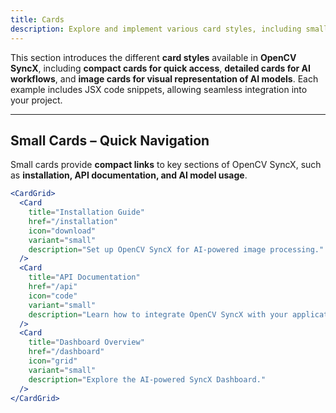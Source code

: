 ```yaml
---
title: Cards
description: Explore and implement various card styles, including small, large, and image cards in OpenCV SyncX.
---
```


This section introduces the different **card styles** available in **OpenCV SyncX**, including **compact cards for quick access**, **detailed cards for AI workflows**, and **image cards for visual representation of AI models**. Each example includes JSX code snippets, allowing seamless integration into your project.

---

## Small Cards – Quick Navigation

Small cards provide **compact links** to key sections of OpenCV SyncX, such as **installation, API documentation, and AI model usage**.

<CardGrid>
  <Card
    title="Installation Guide"
    href="/installation"
    icon="download"
    variant="small"
    description="Set up OpenCV SyncX for AI-powered image processing."
  />
  <Card
    title="API Documentation"
    href="/api"
    icon="code"
    variant="small"
    description="Learn how to integrate OpenCV SyncX with your applications."
  />
  <Card
    title="Dashboard Overview"
    href="/dashboard"
    icon="grid"
    variant="small"
    description="Explore the AI-powered SyncX Dashboard."
  />
</CardGrid>

```jsx
<CardGrid>
  <Card
    title="Installation Guide"
    href="/installation"
    icon="download"
    variant="small"
    description="Set up OpenCV SyncX for AI-powered image processing."
  />
  <Card
    title="API Documentation"
    href="/api"
    icon="code"
    variant="small"
    description="Learn how to integrate OpenCV SyncX with your applications."
  />
  <Card
    title="Dashboard Overview"
    href="/dashboard"
    icon="grid"
    variant="small"
    description="Explore the AI-powered SyncX Dashboard."
  />
</CardGrid>
